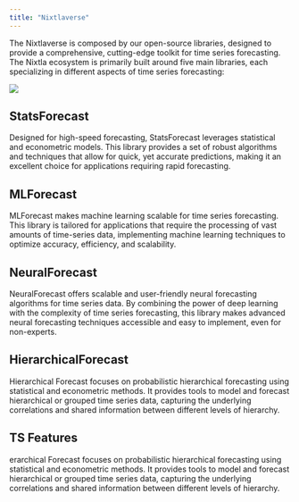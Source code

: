 ```yaml
---
title: "Nixtlaverse"
---
```


The Nixtlaverse is composed by our open-source libraries, designed to provide a comprehensive, cutting-edge toolkit for time series forecasting. The Nixtla ecosystem is primarily built around five main libraries, each specializing in different aspects of time series forecasting:

![](ecosystem.png)

## StatsForecast
Designed for high-speed forecasting, StatsForecast leverages statistical and econometric models. This library provides a set of robust algorithms and techniques that allow for quick, yet accurate predictions, making it an excellent choice for applications requiring rapid forecasting.

## MLForecast
MLForecast makes machine learning scalable for time series forecasting. This library is tailored for applications that require the processing of vast amounts of time-series data, implementing machine learning techniques to optimize accuracy, efficiency, and scalability.

## NeuralForecast
NeuralForecast offers scalable and user-friendly neural forecasting algorithms for time series data. By combining the power of deep learning with the complexity of time series forecasting, this library makes advanced neural forecasting techniques accessible and easy to implement, even for non-experts.

## HierarchicalForecast
Hierarchical Forecast focuses on probabilistic hierarchical forecasting using statistical and econometric methods. It provides tools to model and forecast hierarchical or grouped time series data, capturing the underlying correlations and shared information between different levels of hierarchy.

## TS Features
erarchical Forecast focuses on probabilistic hierarchical forecasting using statistical and econometric methods. It provides tools to model and forecast hierarchical or grouped time series data, capturing the underlying correlations and shared information between different levels of hierarchy.


